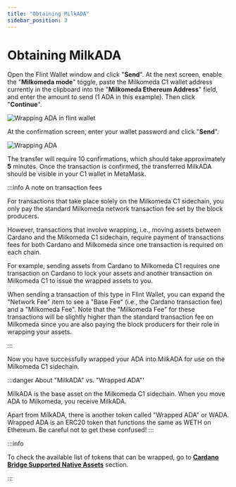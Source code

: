```yaml
---
title: "Obtaining MilkADA"
sidebar_position: 3
---
```


# Obtaining MilkADA

Open the Flint Wallet window and click "**Send**". At the next screen, enable the "**Milkomeda mode**" toggle, paste the Milkomeda C1 wallet address currently in the clipboard into the "**Milkomeda Ethereum Address**" field, and enter the amount to send (1 ADA in this example). Then click "**Continue**".

![Wrapping ADA in flint wallet](/img/wrapping-send-flint.png)

At the confirmation screen, enter your wallet password and click "**Send**".

![Wrapping ADA](/img/wrapping-ada-send.png)

The transfer will require 10 confirmations, which should take approximately **5** minutes. Once the transaction is confirmed, the transferred MilkADA should be visible in your C1 wallet in MetaMask.

:::info A note on transaction fees

For transactions that take place solely on the Milkomeda C1 sidechain, you only pay the standard Milkomeda network transaction fee set by the block producers.

However, transactions that involve wrapping, i.e., moving assets between Cardano and the Milkomeda C1 sidechain, require payment of transactions fees for both Cardano and Milkomeda since one transaction is required on each chain.

For example, sending assets from Cardano to Milkomeda C1 requires one transaction on Cardano to lock your assets and another transaction on Milkomeda C1 to issue the wrapped assets to you.

When sending a transaction of this type in Flint Wallet, you can expand the "Network Fee" item to see a "Base Fee" (i.e., the Cardano transaction fee) and a "Milkomeda Fee". Note that the "Milkomeda Fee" for these transactions will be slightly higher than the standard transaction fee on Milkomeda since you are also paying the block producers for their role in wrapping your assets.

:::

Now you have successfully wrapped your ADA into MilkADA for use on the Milkomeda C1 sidechain.

:::danger About "MilkADA" vs. "Wrapped ADA"'

MilkADA is the base asset on the Milkomeda C1 sidechain. When you move ADA to Milkomeda, you receive MilkADA.

Apart from MilkADA, there is another token called "Wrapped ADA" or WADA. Wrapped ADA is an ERC20 token that functions the same as WETH on Ethereum. Be careful not to get these confused!
:::

:::info

To check the available list of tokens that can be wrapped, go to [**Cardano Bridge Supported Native Assets**](./cardano-bridge-supported-native-assets) section.

:::
